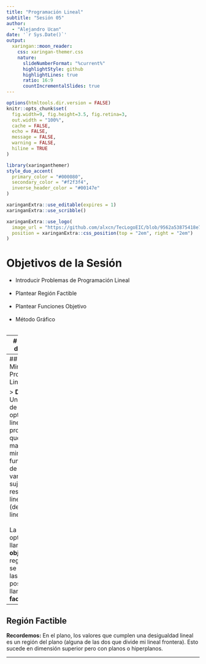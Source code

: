 ```yaml
---
title: "Programación Lineal"
subtitle: "Sesión 05"  
author: 
  - "Alejandro Ucan"
date: '`r Sys.Date()`'
output:
  xaringan::moon_reader:
    css: xaringan-themer.css
    nature:
      slideNumberFormat: "%current%"
      highlightStyle: github
      highlightLines: true
      ratio: 16:9
      countIncrementalSlides: true
---
```


```r
options(htmltools.dir.version = FALSE)
knitr::opts_chunk$set(
  fig.width=9, fig.height=3.5, fig.retina=3,
  out.width = "100%",
  cache = FALSE,
  echo = FALSE,
  message = FALSE, 
  warning = FALSE,
  hiline = TRUE
)
```

```r
library(xaringanthemer)
style_duo_accent(
  primary_color = "#000080",
  secondary_color = "#f2f3f4",
  inverse_header_color = "#00147e"
)
```

```r
xaringanExtra::use_editable(expires = 1)
xaringanExtra::use_scribble()
```

```r
xaringanExtra::use_logo(
  image_url = "https://github.com/alxcn/TecLogoEIC/blob/9562a53875418e749a296c85808a19c85fc4be74/IngenieriaCiencias_Horizontal_RGB.png",
  position = xaringanExtra::css_position(top = "2em", right = "2em")
)
```
# Objetivos de la Sesión

* Introducir Problemas de Programación Lineal <br/><br/>
* Plantear Región Factible <br/><br/>
* Plantear Funciones Objetivo <br/><br/>
* Método Gráfico <br/><br/>

---
# Problemas de Min/Max

> Estamos en un regimen dietario y con poco presupuesto. Nuestro médico nos dijo que debemos consumir al menos 300 cal, 36 unidades de vitamina A y 90 de vitamina C. Descubrimos que hay dos bebidas que podemos consumir: la bebida $X$ cuenta con 60 cal, 12 vitA y 10 vitC con un costo de $0\.12$ usd por vaso. La bebida $Y$ cuenta con 60 cal, 6 vitA y 30 vitC con un costo de $0\.15$ usd por vaso. ¿Cuántos vasos de cada bebida debemos consumir para satisfacer nuestras necesidades nutricionales al menor costo posible?

---
## Problemas Min/Max de Programación Lineal

> **Definición:**  Un problema de optimización lineal es un problema en el que se busca maximizar o minimizar una función lineal de dos o más variables, sujeta a restricciones lineales (desigualdades lineales).<br/><br/>
La función a optimizar se le llama **función objetivo** y la región donde se encuentran las soluciones posibles se le llama **región factible**.

---
## Región Factible

**Recordemos:** En el plano, los valores que cumplen una desigualdad lineal es un región del plano (alguna de las dos que divide mi lineal frontera). Esto sucede en dimensión superior pero con planos o hiperplanos.

---
